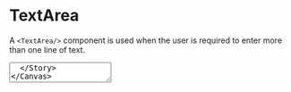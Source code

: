 
<Meta name='TextArea' component={TextArea}/>

# TextArea

A `<TextArea/>` component is used when the user is required to enter more 
than one line of text.

<Canvas>
  <Story name='Default'>
    <TextArea 
      id='text-area'
      width='full'
    />
  </Story>
</Canvas>

## In a Group

A `<TextArea/>` can be rendered inside a `<Group>` in order to add a label, 
and optional `<Hint/>` and `<Error/>` messages.

<Canvas>
  <Story name='In a Group'>
    <Group 
      id='text-area-in-grop'
      label='Please provide further details'
      hint='Please go into as much detail as possible'
      error='This field is required'
    >
      <TextArea 
        id='text-area'
        width='full'
        error
      />
    </Group>
  </Story>
</Canvas>

## Alternative Sizes

A TextArea will take up 100% of the width of its container by default.
This can be overridden by passing a value of 
`'one-third' | 'two-thirds' | 'two-thirds' | 'half' | 'full'` to the `width` 
prop.

<Canvas>
  <Story name='Alternative Sizes'>
    <TextArea 
      id='text-area'
      width='one-third'
    />
    <TextArea 
      id='text-area'
      width='half'
    />
    <TextArea 
      id='text-area'
      width='two-thirds'
    />
    <TextArea 
      id='text-area'
      width='full'
    />
  </Story>
</Canvas>
